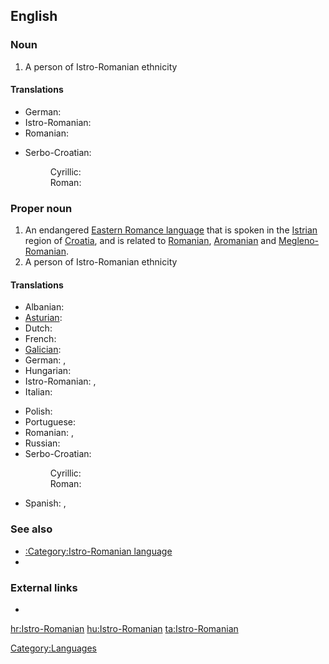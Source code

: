 ==English==
{{wikipedia|Istro-Romanian}}

===Noun===
{{en-noun}}

# A person of Istro-Romanian ethnicity

====Translations====
{{trans-top|person}}
* German: {{t|de|Istrorumäne|m}}
* Istro-Romanian: {{tø|ruo|rumâr|m}}
* Romanian: {{t|ro|istroromân|m}}
{{trans-mid}}
* Serbo-Croatian: 
*: Cyrillic: {{t|sh|Истрорумуњ|m}}
*: Roman: {{t|sh|Istrorumunj|m}}
{{trans-bottom}}

===Proper noun===
{{en-proper noun}}

# An endangered [[w:Eastern Romance languages|Eastern Romance language]] that is spoken in the [[Istria]]n region of [[Croatia]], and is related to [[Romanian]], [[Aromanian]] and [[Megleno-Romanian]].
# A person of Istro-Romanian ethnicity

====Translations====
{{trans-top|language}}
* Albanian: {{t|sq|istrorumun|f}}
* [[Asturian]]: {{t|ast|istrorrumanu}}
* Dutch: {{t|nl|Istro-Roemeens}}
* French: {{t|fr|Istro-roumain}}
* [[Galician]]: {{t|gl|lingua istrio-romanesa|f|xs=Galician}}
* German: {{t|de|Istrorumänische Sprache|f}}, {{t|de|Istrorumänisch|n}}
* Hungarian: {{t|hu|isztroromán nyelv}}
* Istro-Romanian: {{tø|ruo|vlăşeşte}},  {{tø|ruo|rumâreşte}}
* Italian: {{t|it|lengua istrorumena|f}}
{{trans-mid}}
* Polish: {{t|pl|istrorumuński|m}}
* Portuguese: {{t|pt|língua istro-romena|f}}
* Romanian: {{t|ro|limba istroromână|f}}, {{t|ro|istroromână|f}}
* Russian: {{t|ru|истрорумынский язык}}
* Serbo-Croatian: 
*: Cyrillic: {{t|sh|истрорумуњски}}
*: Roman: {{t|sh|istrorumunjski}}
* Spanish: {{t|es|idioma istrorrumano|m}}, {{t|es|istrorrumano|m}}
{{trans-bottom}}

===See also===
* [[:Category:Istro-Romanian language]]
* {{langlist}}

===External links===
* {{ethnologue|code=ruo}}

[[Category:Languages]]

[[hr:Istro-Romanian]]
[[hu:Istro-Romanian]]
[[ta:Istro-Romanian]]